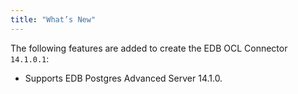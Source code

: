 ```yaml
---
title: "What’s New"
---
```


<div id="whats_new" class="registered_link"></div>

The following features are added to create the EDB OCL Connector `14.1.0.1`:

-   Supports EDB Postgres Advanced Server 14.1.0.

